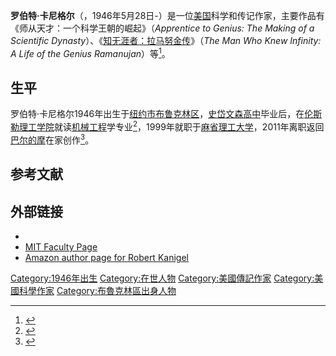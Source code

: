 {{Infobox person
| name = Robert Kanigel
| image = RobertKanigel.jpg
| caption = 
| birth_date = 1946年5月28日
| birth_place = 
| nationality = 美国 
| website = {{official website|http://www.robertkanigel.com/}}
}}
'''罗伯特·卡尼格尔'''（{{lang-en|Robert Kanigel}}，1946年5月28日-）是一位[[美国|美国]]科学和传记作家，主要作品有《师从天才：一个科学王朝的崛起》（''Apprentice to Genius: The Making of a Scientific Dynasty''）、《[[知无涯者|知无涯者：拉马努金传]]》（''The Man Who Knew Infinity: A Life of the Genius Ramanujan''）等<ref>{{cite book|url=https://books.google.com/books/about/Sun_in_a_Bottle.html?id=BV049zSxqYUC|title = Sun in a Bottle: The Strange History of Fusion and the Science of Wishful Thinking|isbn = 9780670020331|last1 = Seife|first1 = Charles|year = 2008}}</ref>。

==生平==
罗伯特·卡尼格尔1946年出生于[[纽约市|纽约市]][[布鲁克林区|布鲁克林区]]，[[史岱文森高中|史岱文森高中]]毕业后，在[[伦斯勒理工学院|伦斯勒理工学院]]就读[[机械工程|机械工程]]学专业<ref name=VideoLectures>{{cite web|last=Robert|first=Kanigel|title=Video Lecture|url=http://videolectures.net/robert_kanigel/|work=Writing and Humanistic Studies|publisher=Video Lectures|accessdate=13 January 2012}}</ref>，1999年就职于[[麻省理工大学|麻省理工大学]]，2011年离职返回[[巴尔的摩|巴尔的摩]]在家创作<ref>{{cite journal|last=Malhotra|first=Richa|title=In Conversation|journal=Current Science|date=10 December 2011|volume=101|issue=11|pages=1410–1412|url=http://cs-test.ias.ac.in/cs/Volumes/101/11/1410.pdf|accessdate=10 January 2012}}</ref>。
== 参考文献 ==
{{reflist}}

== 外部链接 ==
* {{official website|http://www.robertkanigel.com/}}
* [http://writing.mit.edu/people/faculty MIT Faculty Page]
* [https://www.amazon.com/Robert-Kanigel/e/B000AP7VL6/ref=sr_tc_ep?qid=1326379157 Amazon author page for Robert Kanigel]

{{authority control}}

{{DEFAULTSORT:Kanigel, Robert}}
[[Category:1946年出生|Category:1946年出生]]
[[Category:在世人物|Category:在世人物]]
[[Category:美國傳記作家|Category:美國傳記作家]]
[[Category:美國科學作家|Category:美國科學作家]]
[[Category:布魯克林區出身人物|Category:布魯克林區出身人物]]